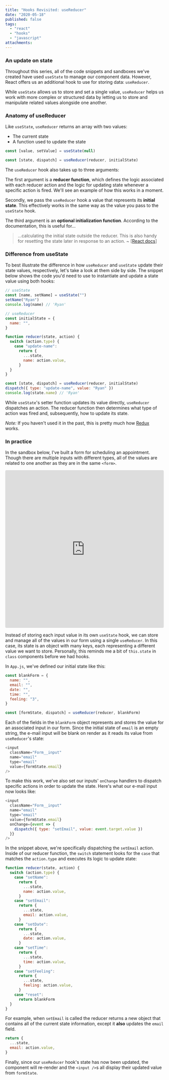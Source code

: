 ```yaml
---
title: "Hooks Revisited: useReducer"
date: "2020-05-18"
published: false
tags:
  - "react"
  - "hooks"
  - "javascript"
attachments:
---
```


### An update on state

Throughout this series, all of the code snippets and sandboxes we've created have used `useState` to manage our component data. However, React offers us an additional hook to use for storing data: `useReducer`.

While `useState` allows us to store and set a single value, `useReducer` helps us work with more complex or structured data by letting us to store and manipulate related values alongside one another.

### Anatomy of useReducer

Like `useState`, `useReducer` returns an array with two values:

- The current state
- A function used to update the state

```javascript
const [value, setValue] = useState(null)

const [state, dispatch] = useReducer(reducer, initialState)
```

The `useReducer` hook also takes up to three arguments:

The first argument is a **reducer function**, which defines the logic associated with each reducer action and the logic for updating state whenever a specific action is fired. We'll see an example of how this works in a moment.

Secondly, we pass the `useReducer` hook a value that represents its **initial state**. This effectively works in the same way as the value you pass to the `useState` hook.

The third argument is an **optional initialization function**. According to the documentation, this is useful for...

> ...calculating the initial state outside the reducer. This is also handy for resetting the state later in response to an action. ~ [[React docs](https://reactjs.org/docs/hooks-reference.html#lazy-initialization)]

### Difference from useState

To best illustrate the difference in how `useReducer` and `useState` update their state values, respectively, let's take a look at them side by side. The snippet below shows the code you'd need to use to instantiate and update a state value using both hooks:

```javascript
// useState
const [name, setName] = useState("")
setName("Ryan")
console.log(name) // 'Ryan'

// useReducer
const initialState = {
  name: "",
}

function reducer(state, action) {
  switch (action.type) {
    case "update-name":
      return {
        ...state,
        name: action.value,
      }
  }
}

const [state, dispatch] = useReducer(reducer, initialState)
dispatch({ type: "update-name", value: "Ryan" })
console.log(state.name) // 'Ryan'
```

While `useState`'s setter function updates its value directly, `useReducer` dispatches an action. The reducer function then determines what type of action was fired and, subsequently, how to update its state.

_Note:_ If you haven't used it in the past, this is pretty much how [Redux](https://redux.js.org/) works.

### In practice

In the sandbox below, I've built a form for scheduling an appointment. Though there are multiple inputs with different types, all of the values are related to one another as they are in the same `<form>`.

<iframe
  src="https://codesandbox.io/embed/hooksusereducer-5rntg?fontsize=14&hidenavigation=1&theme=dark"
  style="width:100%; height:500px; border:0; border-radius: 4px; overflow:hidden;"
  title="hooks/useReducer"
  allow="accelerometer; ambient-light-sensor; camera; encrypted-media; geolocation; gyroscope; hid; microphone; midi; payment; usb; vr"
  sandbox="allow-forms allow-modals allow-popups allow-presentation allow-same-origin allow-scripts"
></iframe>

Instead of storing each input value in its own `useState` hook, we can store and manage all of the values in our form using a single `useReducer`. In this case, its state is an object with many keys, each representing a different value we want to store. Personally, this reminds me a bit of `this.state` in `class` components before we had hooks.

In `App.js`, we've defined our initial state like this:

```javascript
const blankForm = {
  name: "",
  email: "",
  date: "",
  time: "",
  feeling: "3",
}

const [formState, dispatch] = useReducer(reducer, blankForm)
```

Each of the fields in the `blankForm` object represents and stores the value for an associated input in our form. Since the initial state of `email` is an empty string, the e-mail input will be blank on render as it reads its value from `useReducer`'s state:

```javascript
<input
  className="Form__input"
  name="email"
  type="email"
  value={formState.email}
/>
```

To make this work, we've also set our inputs' `onChange` handlers to dispatch specific actions in order to update the state. Here's what our e-mail input now looks like:

```javascript
<input
  className="Form__input"
  name="email"
  type="email"
  value={formState.email}
  onChange={event => {
    dispatch({ type: "setEmail", value: event.target.value })
  }}
/>
```

In the snippet above, we're specifically dispatching the `setEmail` action. Inside of our reducer function, the `switch` statement looks for the `case` that matches the `action.type` and executes its logic to update state:

```javascript
function reducer(state, action) {
  switch (action.type) {
    case "setName":
      return {
        ...state,
        name: action.value,
      }
    case "setEmail":
      return {
        ...state,
        email: action.value,
      }
    case "setDate":
      return {
        ...state,
        date: action.value,
      }
    case "setTime":
      return {
        ...state,
        time: action.value,
      }
    case "setFeeling":
      return {
        ...state,
        feeling: action.value,
      }
    case "reset":
      return blankForm
  }
}
```

For example, when `setEmail` is called the reducer returns a new object that contains all of the current state information, except it **also** updates the `email` field.

```javascript
return {
  ...state,
  email: action.value,
}
```

Finally, since our `useReducer` hook's state has now been updated, the component will re-render and the `<input />`s all display their updated value from `formState`.
